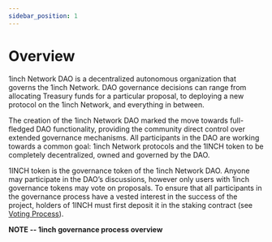 ```yaml
---
sidebar_position: 1
---
```

# Overview
1inch Network DAO is a decentralized autonomous organization that governs the 1inch Network. DAO governance decisions can range from allocating Treasury funds for a particular proposal, to deploying a new protocol on the 1inch Network, and everything in between.

The creation of the 1inch Network DAO marked the move towards full-fledged DAO functionality, providing the community direct control over extended governance mechanisms. All participants in the DAO are working towards a common goal: 1inch Network protocols and the 1INCH token to be completely decentralized, owned and governed by the DAO.

1INCH token is the governance token of the 1inch Network DAO. Anyone may participate in the DAO’s discussions, however only users with 1inch governance tokens may vote on proposals. To ensure that all participants in the governance process have a vested interest in the success of the project, holders of 1INCH must first deposit it in the staking contract (see [Voting Process](#Voting-Process)). 

**NOTE -- 1inch governance process overview** 


